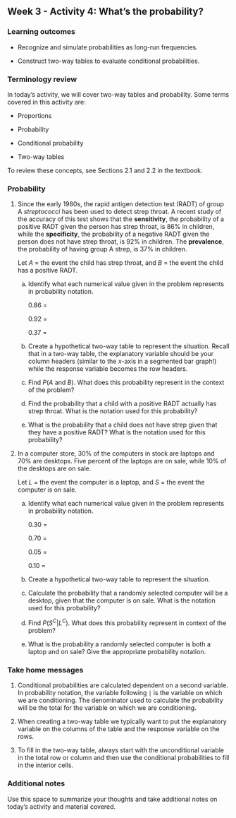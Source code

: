 ## Week 3 - Activity 4:  What's the probability?

\setstretch{1}

### Learning outcomes

* Recognize and simulate probabilities as long-run frequencies.

* Construct two-way tables to evaluate conditional probabilities.

### Terminology review

In today's activity, we will cover two-way tables and probability.  Some terms covered in this activity are:

* Proportions 

* Probability

* Conditional probability

* Two-way tables

To review these concepts, see Sections 2.1 and 2.2 in the textbook.  


### Probability 

1. Since the early 1980s, the rapid antigen detection test (RADT) of group A *streptococci* has been used to detect strep throat. A recent study of the accuracy of this test shows that the **sensitivity**, the probability of a positive RADT given the person has strep throat, is 86% in children, while the **specificity**, the probability of a negative RADT given the person does not have strep throat, is 92% in children.  The **prevalence**, the probability of having group A strep, is 37% in children. 
\vspace{1mm}

    Let $A$ = the event the child has strep throat, and $B$ = the event the child has a positive RADT.
\vspace{0.1in}

    a. Identify what each numerical value given in the problem represents in probability notation.
\vspace{.1in}

        0.86 =  
\vspace{.1in}
 
        0.92 =  
\vspace{.1in}

        0.37 =  
\vspace{.1in}

    b. Create a hypothetical two-way table to represent the situation.  Recall that in a two-way table, the explanatory variable should be your column headers (similar to the $x$-axis in a segmented bar graph!) while the response variable becomes the row headers.
\begin{center}
    \renewcommand{\arraystretch}{1.5}
    \begin{tabular}{cccc} \hline
    \hspace{1in} & \hspace{1in} & \hspace{1in} & Total \\ \hline
    & & & \\ 
    & & & \\ 
    & & & \\ \hline
    Total & & & 100,000 \\ \hline
    \end{tabular}
    \end{center}
\vspace{.1in}

    c. Find $P(A \mbox{ and } B)$. What does this probability represent in the context of the problem?
\vspace{.8in}

    d. Find the probability that a child with a positive RADT actually has strep throat. What is the notation used for this probability?
\vspace{.8in}

    e.  What is the probability that a child does not have strep given that they have a positive RADT?  What is the notation used for this probability?

\newpage

2. In a computer store, 30% of the computers in stock are laptops and 70% are desktops.  Five percent of the laptops are on sale, while 10% of the desktops are on sale.
\vspace{1mm}

    Let $L$ = the event the computer is a laptop, and $S$ = the event the computer is on sale.
\vspace{0.1in}

    a. Identify what each numerical value given in the problem represents in probability notation.
\vspace{.1in}

        0.30 =  
 \vspace{.1in}
 
        0.70 =  
\vspace{.1in}

        0.05 =  
\vspace{.1in}

        0.10 =  
\vspace{.1in}

    b. Create a hypothetical two-way table to represent the situation.  
\renewcommand{\arraystretch}{1.5}
\begin{center}
\begin{tabular}{cccc} \hline
\hspace{1in} & \hspace{1in} & \hspace{1in} & Total \\ \hline
& & & \\ 
& & & \\ 
& & & \\ \hline
Total & & & 100,000 \\ \hline
\end{tabular}
\end{center}
\vspace{.1in}

    c. Calculate the probability that a randomly selected computer will be a desktop, given that the computer is on sale. What is the notation used for this probability?
\vspace{.8in}


    d. Find $P(S^C | L^C)$. What does this probability represent in context of the problem?
\vspace{1in}

    e. What is the probability a randomly selected computer is both a laptop and on sale?  Give the appropriate probability notation.


\newpage 

### Take home messages

1.  Conditional probabilities are calculated dependent on a second variable.  In probability notation, the variable following `|` is the variable on which we are conditioning.  The denominator used to calculate the probability will be the total for the variable on which we are conditioning.  


2. When creating a two-way table we typically want to put the explanatory variable on the columns of the table and the response variable on the rows.


3. To fill in the two-way table, always start with the unconditional variable in the total row or column and then use the conditional probabilities to fill in the interior cells.

\newpage

### Additional notes

Use this space to summarize your thoughts and take additional notes on today's activity and material covered.


